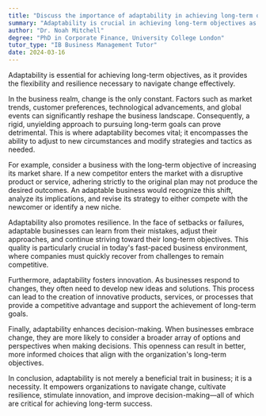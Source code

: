```yaml
---
title: "Discuss the importance of adaptability in achieving long-term objectives"
summary: "Adaptability is crucial in achieving long-term objectives as it allows for flexibility and resilience in the face of change."
author: "Dr. Noah Mitchell"
degree: "PhD in Corporate Finance, University College London"
tutor_type: "IB Business Management Tutor"
date: 2024-03-16
---
```


Adaptability is essential for achieving long-term objectives, as it provides the flexibility and resilience necessary to navigate change effectively.

In the business realm, change is the only constant. Factors such as market trends, customer preferences, technological advancements, and global events can significantly reshape the business landscape. Consequently, a rigid, unyielding approach to pursuing long-term goals can prove detrimental. This is where adaptability becomes vital; it encompasses the ability to adjust to new circumstances and modify strategies and tactics as needed.

For example, consider a business with the long-term objective of increasing its market share. If a new competitor enters the market with a disruptive product or service, adhering strictly to the original plan may not produce the desired outcomes. An adaptable business would recognize this shift, analyze its implications, and revise its strategy to either compete with the newcomer or identify a new niche.

Adaptability also promotes resilience. In the face of setbacks or failures, adaptable businesses can learn from their mistakes, adjust their approaches, and continue striving toward their long-term objectives. This quality is particularly crucial in today's fast-paced business environment, where companies must quickly recover from challenges to remain competitive.

Furthermore, adaptability fosters innovation. As businesses respond to changes, they often need to develop new ideas and solutions. This process can lead to the creation of innovative products, services, or processes that provide a competitive advantage and support the achievement of long-term goals.

Finally, adaptability enhances decision-making. When businesses embrace change, they are more likely to consider a broader array of options and perspectives when making decisions. This openness can result in better, more informed choices that align with the organization's long-term objectives.

In conclusion, adaptability is not merely a beneficial trait in business; it is a necessity. It empowers organizations to navigate change, cultivate resilience, stimulate innovation, and improve decision-making—all of which are critical for achieving long-term success.
    